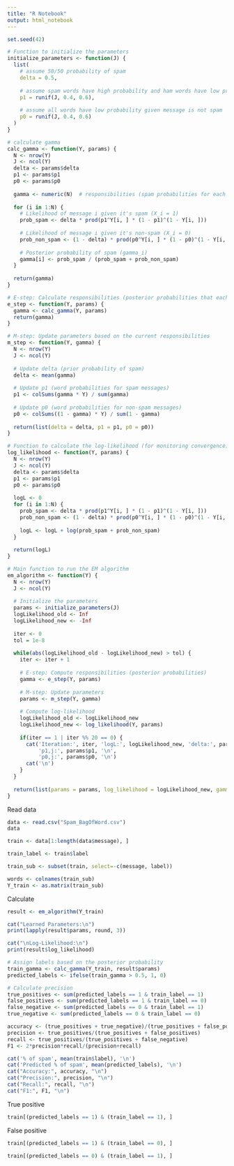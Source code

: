 ```yaml
---
title: "R Notebook"
output: html_notebook
---
```


```r
set.seed(42)
```


```r
# Function to initialize the parameters
initialize_parameters <- function(J) {
  list(
    # assume 50/50 probability of spam
    delta = 0.5,
    
    # assume spam words have high probability and ham words have low probability given message is spam
    p1 = runif(J, 0.4, 0.6),
    
    # assume all words have low probability given message is not spam
    p0 = runif(J, 0.4, 0.6)
  )
}
```


```r
# calculate gamma
calc_gamma <- function(Y, params) {
  N <- nrow(Y)
  J <- ncol(Y)
  delta <- params$delta
  p1 <- params$p1
  p0 <- params$p0
  
  gamma <- numeric(N)  # responsibilities (spam probabilities for each message)
  
  for (i in 1:N) {
    # Likelihood of message i given it's spam (X_i = 1)
    prob_spam <- delta * prod(p1^Y[i, ] * (1 - p1)^(1 - Y[i, ]))
    
    # Likelihood of message i given it's non-spam (X_i = 0)
    prob_non_spam <- (1 - delta) * prod(p0^Y[i, ] * (1 - p0)^(1 - Y[i, ]))
    
    # Posterior probability of spam (gamma_i)
    gamma[i] <- prob_spam / (prob_spam + prob_non_spam)
  }
  
  return(gamma)
}
```


```r
# E-step: Calculate responsibilities (posterior probabilities that each message is spam)
e_step <- function(Y, params) {
  gamma <- calc_gamma(Y, params)
  return(gamma)
}
```


```r
# M-step: Update parameters based on the current responsibilities
m_step <- function(Y, gamma) {
  N <- nrow(Y)
  J <- ncol(Y)
  
  # Update delta (prior probability of spam)
  delta <- mean(gamma)
  
  # Update p1 (word probabilities for spam messages)
  p1 <- colSums(gamma * Y) / sum(gamma)
  
  # Update p0 (word probabilities for non-spam messages)
  p0 <- colSums((1 - gamma) * Y) / sum(1 - gamma)
  
  return(list(delta = delta, p1 = p1, p0 = p0))
}
```


```r
# Function to calculate the log-likelihood (for monitoring convergence)
log_likelihood <- function(Y, params) {
  N <- nrow(Y)
  J <- ncol(Y)
  delta <- params$delta
  p1 <- params$p1
  p0 <- params$p0
  
  logL <- 0
  for (i in 1:N) {
    prob_spam <- delta * prod(p1^Y[i, ] * (1 - p1)^(1 - Y[i, ]))
    prob_non_spam <- (1 - delta) * prod(p0^Y[i, ] * (1 - p0)^(1 - Y[i, ]))
    
    logL <- logL + log(prob_spam + prob_non_spam)
  }
  
  return(logL)
}
```


```r
# Main function to run the EM algorithm
em_algorithm <- function(Y) {
  N <- nrow(Y)
  J <- ncol(Y)
  
  # Initialize the parameters
  params <- initialize_parameters(J)
  logLikelihood_old <- Inf
  logLikelihood_new <- -Inf
  
  iter <- 0
  tol = 1e-8
  
  while(abs(logLikelihood_old - logLikelihood_new) > tol) {
    iter <- iter + 1
    
    # E-step: Compute responsibilities (posterior probabilities)
    gamma <- e_step(Y, params)
    
    # M-step: Update parameters
    params <- m_step(Y, gamma)
    
    # Compute log-likelihood
    logLikelihood_old <- logLikelihood_new
    logLikelihood_new <- log_likelihood(Y, params)
    
    if(iter == 1 | iter %% 20 == 0) {
      cat('Iteration:', iter, 'logL:', logLikelihood_new, 'delta:', params$delta, '\n',
          'p1,j:', params$p1, '\n',
          'p0,j:', params$p0, '\n')
      cat('\n')
    }
  }
  
  return(list(params = params, log_likelihood = logLikelihood_new, gamma = gamma))
}
```


Read data
```r
data <- read.csv("Spam_BagOfWord.csv")
data
```


```r
train <- data[1:length(data$message), ]

train_label <- train$label

train_sub <- subset(train, select=-c(message, label))

words <- colnames(train_sub)
Y_train <- as.matrix(train_sub)
```


Calculate
```r
result <- em_algorithm(Y_train)

cat("Learned Parameters:\n")
print(lapply(result$params, round, 3))

cat("\nLog-Likelihood:\n")
print(result$log_likelihood)
```


```r
# Assign labels based on the posterior probability
train_gamma <- calc_gamma(Y_train, result$params)
predicted_labels <- ifelse(train_gamma > 0.5, 1, 0)

# Calculate precision
true_positives <- sum(predicted_labels == 1 & train_label == 1)
false_positives <- sum(predicted_labels == 1 & train_label == 0)
false_negative <- sum(predicted_labels == 0 & train_label == 1)
true_negative <- sum(predicted_labels == 0 & train_label == 0)

accuracy <- (true_positives + true_negative)/(true_positives + false_positives + false_negative + true_negative)
precision <- true_positives/(true_positives + false_positives)
recall <- true_positives/(true_positives + false_negative)
F1 <- 2*precision*recall/(precision+recall)

cat('% of spam', mean(train$label), '\n')
cat('Predicted % of spam', mean(predicted_labels), '\n')
cat("Accuracy:", accuracy, "\n")
cat("Precision:", precision, "\n")
cat("Recall:", recall, "\n")
cat("F1:", F1, "\n")
```
True positive
```r
train[(predicted_labels == 1) & (train_label == 1), ]
```

False positive
```r
train[(predicted_labels == 1) & (train_label == 0), ]
```


```r
train[(predicted_labels == 0) & (train_label == 1), ]
```




